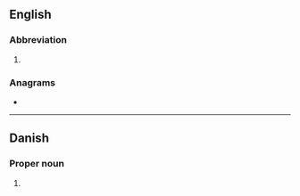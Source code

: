 ==English==

===Abbreviation===
{{rfc-header|Abbreviation}}
{{en-abbr}}

# {{abbreviation of|Sanskrit|lang=en}}

===Anagrams===
* {{l|en|tsk}}

----

==Danish==

===Proper noun===
{{head|da|proper noun}}

# {{abbreviation of|Sankt|lang=da}} {{l|en|St}}